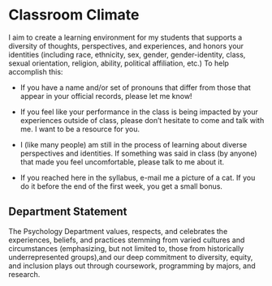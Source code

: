 # Classroom Climate

I aim to create a learning environment for my students that supports a diversity of thoughts, perspectives, and experiences, and honors your identities (including race, ethnicity, sex, gender, gender-identity, class, sexual orientation, religion, ability, political affiliation, etc.) To help accomplish this:

- If you have a name and/or set of pronouns that differ from those that appear in your official records, please let me know!

- If you feel like your performance in the class is being impacted by your experiences outside of class, please don't hesitate to come and talk with me. I want to be a resource for you. 

- I (like many people) am still in the process of learning about diverse perspectives and identities. If something was said in class (by anyone) that made you feel uncomfortable, please talk to me about it. 

- If you reached here in the syllabus, e-mail me a picture of a cat. If you do it before the end of the first week, you get a small bonus.

## Department Statement

The Psychology Department values, respects, and celebrates the experiences, beliefs, and practices stemming from varied cultures and circumstances (emphasizing, but not limited to, those from historically underrepresented groups),and our deep commitment to diversity, equity, and inclusion plays out through coursework, programming by majors, and research. 
